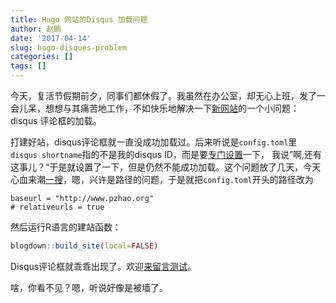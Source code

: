 ```yaml
---
title: Hugo 网站的Disqus 加载问题
author: 赵鹏
date: '2017-04-14'
slug: hogo-disques-problem
categories: []
tags: []
---
```


今天，复活节假期前夕，同事们都休假了。我虽然在办公室，却无心上班，发了一会儿呆，想想与其痛苦地工作，不如快乐地解决一下[新网站](http://pzhao.org)的一个小问题：disqus 评论框的加载。

打建好站，disqus评论框就一直没成功加载过。后来听说是`config.toml`里 `disqus shortname`指的不是我的disqus ID，而是要[专门设置](https://help.disqus.com/customer/portal/articles/466208-what-s-a-shortname-)一下， 我说"啊,还有这事儿？"于是就设置了一下，但是仍然不能成功加载。这个问题放了几天，今天心血来潮[一搜](http://applyr.blogspot.co.at/2017/01/blogging-about-r-from-r-studio.html)，嗯，兴许是路径的问题，于是就把`config.toml`开头的路径改为

```
baseurl = "http://www.pzhao.org"
# relativeurls = true
```

然后运行R语言的建站函数：

```r
blogdown::build_site(local=FALSE)
```

Disqus评论框就乖乖出现了。欢迎[来留言测试](http://pzhao.org/zh/post/hogo-disques-problem/)。

啥，你看不见？嗯，听说好像是被墙了。
